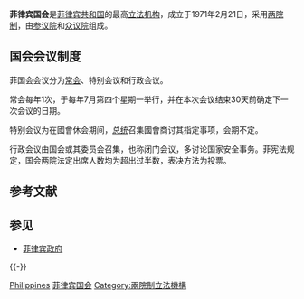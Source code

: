{{update|time=2017-11-26T14:02:13+00:00}}
{{Infobox legislature
| background_color  = blue
| text_color        = white
| name              = 菲律宾国会
| native_name       =<small>Kongreso ng Pilipinas</small> 
| legislature       = 第17届国会
| coa_pic           = Congress_of_the_Republic_of_the_Philippines.svg
| coa_res           = 200px
| session_room      = 
| image             = 
| width             = 
| caption           = 
| house_type        = 两院制
| body              = 
| houses            = [[菲律賓參議院|菲律賓參議院]]<br />[[菲律賓眾議院|菲律賓眾議院]]
| leader1_type      =[[President_of_the_Senate_of_the_Philippines|參議院議長]] 
| leader1           =[[Vicente_Sotto_III|Vicente Sotto III]] 
| party1            = 
| leader2_type      =[[Speaker_of_the_House_of_Representatives_of_the_Philippines|眾議院議長]] 
| leader2           =[[格洛麗亞·阿羅約|格洛麗亞·雅羅育]]
| party2            = 
| election1         = 
| members           = '''321'''<br>24名参议员<br>297名众议员
| house1            = 參議院
| house2            = 眾議院
| structure2        =Philippine House of Representatives composition.svg 
| structure2_res    =250px 
| political_groups2 = 
{{legend|#FFC629|菲律賓民主黨-人民力量: 114 席}}
{{legend|#FFE666|自由黨: 46 席}}  {{legend|#09C21C|民族主義人民聯盟: 29 席}}  
{{legend|#B3EE8C|國民黨: 17 席}} {{legend|#078A0B|民族團結黨: 17 席}} 
{{legend|#8AF7FF|基督教穆斯林民主力量黨: 3 席}}
{{legend|#FF5A1F|聯合國民陣線: 2 席}}{{legend|#0D15FC|民主菲律賓人力量: 1 席}}   {{legend|#000000|小黨派比例代表: 59 席}} {{legend|#8C18B6|地方政黨: 3 席}}
{{legend|#ADB5AC|無黨籍: 1 席}} {{legend|#FFFFFF|缺位: 5 席}}
|last_election1    = 2016年3月9日
|last_election2    = 2016年3月9日
|meeting_place     = {{PHI}}[[马尼拉|马尼拉]][[议会|议会]][[大厦|大厦]]
|website           =[http://www.senate.gov.ph/ Senate of the Philippines]<br>[http://www.congress.gov.ph/ House of Representatives of the Philippines] 
|political_groups1={{legend|#FFE666|自由黨: 5 席}} {{legend|#B3EE8C|國民黨: 3 席}} {{legend|#09C21C|民族主義人民聯盟: 3 席}} {{legend|#FFC629|菲律賓民主黨-人民力量: 3 席}} {{legend|#FF5A1F|聯合國民陣線: 2 席}} {{legend|#FF0000|Akbayan公民行動黨: 1 席}} {{legend|#0D15FC|民主菲律賓人力量: 1 席}} {{legend|#FF861C|菲律賓群眾力量: 1 席}} {{legend|#ADB5AC|無黨籍: 4 席}} {{legend|#FFFFFF|缺位: 1 席}}|structure1=Philippine Senate composition.svg|structure1_res=200px}}
'''菲律宾国会'''是[[菲律宾共和国|菲律宾共和国]]的最高[[立法机构|立法机构]]，成立于1971年2月21日，采用[[两院制|两院制]]，由[[参议院|参议院]]和[[众议院|众议院]]组成。

== 国会会议制度 ==
菲国会会议分为[[通常國會|常会]]、特别会议和行政会议。

常会每年1次，于每年7月第四个星期一举行，并在本次会议结束30天前确定下一次会议的日期。

特别会议为在國會休会期间，[[菲律賓總統|总统]]召集國會商讨其指定事项，会期不定。

行政会议由国会或其委员会召集，也称闭门会议，多讨论国家安全事务。菲宪法规定，国会两院法定出席人数均为超出过半数，表决方法为投票。

== 参考文献 ==
{{Reflist}}

== 参见 ==
{{Portal box|菲律宾}}
* [[菲律宾政府|菲律宾政府]]

{{-}}
{{亞洲題目|议会}}

[[Category:各国国家立法机构|Philippines]]
[[Category:菲律宾国会|]]
[[Category:兩院制立法機構|Category:兩院制立法機構]]